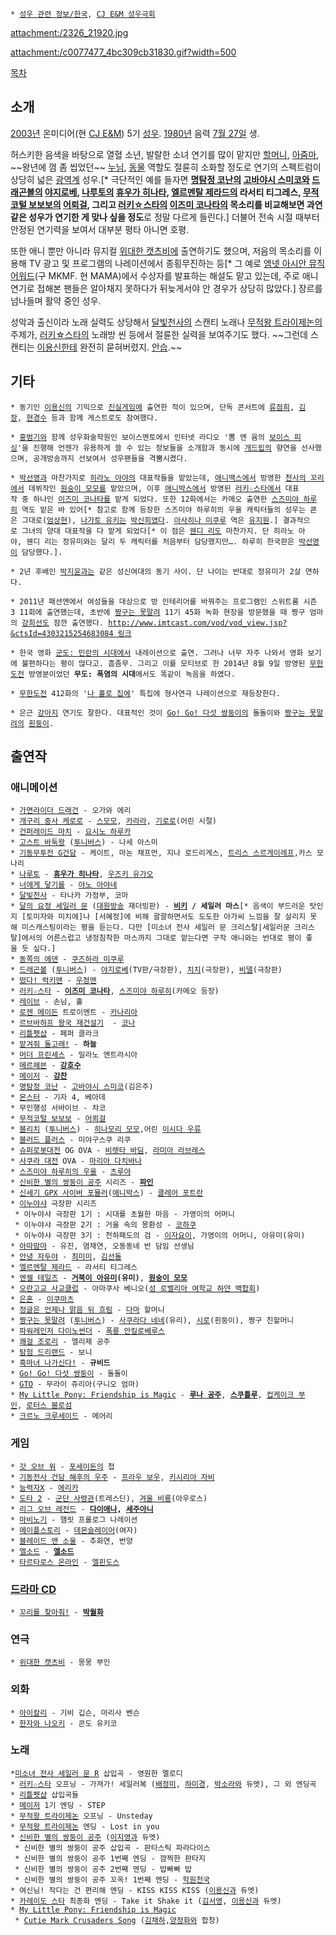  * [[성우 관련 정보/한국]], [[CJ E&M 성우극회]]

attachment:/2326_21920.jpg

attachment:/c0077477_4bc309cb31830.gif?width=500

[[목차]]
== 소개 ==
[[2003년]] 온미디어(현 [[CJ E&M]]) 5기 [[성우]]. [[1980년]] 음력 [[7월 27일]] 생.

허스키한 음색을 바탕으로 열혈 소년, 발랄한 소녀 연기를 많이 맡지만 [[할머니]], [[아줌마]], ~~왕년에 껌 좀 씹었던~~ [[누님]], [[동물]] 역할도 절륜히 소화할 정도로 연기의 스펙트럼이 상당히 넓은 [[광역계]] 성우.[* 극단적인 예를 들자면 '''[[명탐정 코난]]의 [[고바야시 스미코]]와 [[드래곤볼]]의 [[야지로베]], [[나루토]]의 [[휴우가 히나타]], [[엘르멘탈 제라드]]의 라서티 티그레스, [[무적코털 보보보]]의 [[어뢰걸]], 그리고 [[러키☆스타]]의 [[이즈미 코나타]]의 목소리를 비교해보면 과연 같은 성우가 연기한 게 맞나 싶을 정도'''로 정말 다르게 들린다.] 더불어 전속 시절 때부터 안정된 연기력을 보여서 대부분 평타 아니면 호평.

또한 애니 뿐만 아니라 뮤지컬 [[위대한 캣츠비]]에 출연하기도 했으며, 저음의 목소리를 이용해 TV 광고 및 프로그램의 나레이션에서 종횡무진하는 등[* 그 예로 [[엠넷 아시안 뮤직 어워드]](구 MKMF. 현 MAMA)에서 수상자를 발표하는 해설도 맡고 있는데, 주로 애니 연기로 접해본 팬들은 알아채지 못하다가 뒤늦게서야 안 경우가 상당히 많았다.] 장르를 넘나들며 활약 중인 성우.

성악과 출신이라 노래 실력도 상당해서 [[달빛천사]]의 스캔티 노래나 [[무적왕 트라이제논]]의 주제가, [[러키☆스타]]의 노래방 씬 등에서 절륜한 실력을 보여주기도 했다. ~~그런데 스캔티는 [[이용신]]한테 완전히 묻혀버렸지. [[안습]].~~

== 기타 ==
 * 동기인 [[이용신]]의 기믹으로 [[진실게임]]에 출연한 적이 있으며, 단독 콘서트에 [[류점희]], [[김장(성우)|김장]], [[현경수]] 등과 함께 게스트로도 참여했다.

 * [[홍범기]]와 함께 성우화술학원인 보이스멘토에서 인터넷 라디오 '뽐 앤 윰의 [[보이스 피싱]]'을 진행해 언젠가 유용하게 쓸 수 있는 정보들을 소개함과 동시에 [[개드립]]의 향연을 선사했으며, 공개방송까지 선보여서 성우팬들을 격뿜시켰다.

 * [[박선영(성우)|박선영]]과 마찬가지로 [[히라노 아야]]의 대표작들을 맡았는데, [[애니맥스]]에서 방영한 [[천사의 꼬리]]에서 데뷔작인 [[원숭이 모모]]를 맡았으며, 이후 [[애니박스]]에서 방영된 [[러키☆스타]]에서 대표작 중 하나인 [[이즈미 코나타]]를 맡게 되었다. 또한 12화에서는 카메오 출연한 [[스즈미야 하루히]] 역도 맡은 바 있어[* 참고로 함께 등장한 스즈미야 하루히의 우울 캐릭터들의 성우는 쿈은 그대로([[엄상현]]), [[나가토 유키]]는 [[박신희]]였다. [[아사히나 미쿠루]] 역은 [[유지원]].] 결과적으로 그녀의 양대 대표작을 다 맡게 되었다[* 이 점은 [[웬디 리]]도 마찬가지. 단 히라노 아야, 웬디 리는 정유미와는 달리 두 캐릭터를 처음부터 담당했지만…. 하루히 한국판은 [[박선영(성우)|박선영]]이 담당했다.].

 * 2년 후배인 [[박지윤(성우)|박지윤]]과는 같은 성신여대의 동기 사이. 단 나이는 반대로 정유미가 2살 연하다.

 * 2011년 패션엔에서 여성들을 대상으로 방 인테리어를 바꿔주는 프로그램인 스위트룸 시즌3 11회에 출연했는데, 초반에 [[짱구는 못말려]] 11기 45화 녹화 현장을 방문했을 때 짱구 엄마의 [[강희선]]도 잠깐 출연했다. [[http://www.imtcast.com/vod/vod_view.jsp?&ctsId=4303215254683084 링크]]

 * 한국 영화 [[군도: 민란의 시대]]에서 내레이션으로 출연. 그러나 너무 자주 나와서 영화 보기에 불편하다는 평이 많다고. 흠좀무. 그리고 이를 모티브로 한 2014년 8월 9일 방영된 [[무한도전]] 방영분이었던 '''무도: 폭염의 시대'''에서도 똑같이 녹음을 하였다.

 * [[무한도전]] 412화의 '[[무한도전 나 홀로 집에|나 홀로 집에]]' 특집에 형사연극 나레이션으로 재등장한다.

 * 은근 [[강아지]] 연기도 잘한다. 대표적인 것이 [[Go! Go! 다섯 쌍둥이]]의 돌돌이와 [[짱구는 못말려]]의 [[시로|흰둥이]].

== 출연작 ==
=== 애니메이션 ===
 * [[가면라이더 류우키|가면라이더 드래건]] - 오가와 에리
 * [[개구리 중사 케로로]] - [[스모모]], [[카라라]], [[기로로]](어린 시절)
 * [[건퍼레이드 마치]] - [[요시노 하루카]]
 * [[고스트 바둑왕]] ([[투니버스]]) - 나세 아스미
 * [[기동무투전 G건담]] - 케이트, 마논 채프먼, 지나 로드리게스, [[트리스 스르게이레프]],카스 모나리
 * [[나루토]] - '''[[휴우가 히나타]]''', [[우즈키 유가오]]
 * [[너에게 닿기를]] - [[야노 아야네]]
 * [[달빛천사]] - 타나카 가정부, 코마
 * [[미소녀 전사 세일러문 시리즈|달의 요정 세일러 문]] ([[대원방송]] 재더빙판) - '''[[히노 레이|비키]] / 세일러 마스'''[* 음색이 부드러운 탓인지 [토미자와 미치에]나 [서혜정]에 비해 괄괄하면서도 도도한 아가씨 느낌을 잘 살리지 못해 미스캐스팅이라는 평을 듣는다. 다만 [미소녀 전사 세일러 문 크리스탈|세일러문 크리스탈]에서의 어른스럽고 냉정침착한 마스까지 그대로 맡는다면 구작 애니와는 반대로 평이 좋을 듯 싶다.]
 * [[동쪽의 에덴]] - [[쿠즈하라 미쿠루]]
 * [[드래곤볼]] ([[투니버스]]) - [[야지로베]](TV판/극장판), [[치치(드래곤볼)|치치]](극장판), [[비델]](극장판)
 * [[떴다! 럭키맨]] - [[우정맨]]
 * [[러키☆스타]] - '''[[이즈미 코나타]]''', [[스즈미야 하루히]](카메오 등장)
 * [[레이브(만화)|레이브]] - 손님, 홀
 * [[로젠 메이든]] 트로이멘트 - [[카나리아(로젠 메이든)|카나리아]] 
 * [[르브바하프 왕국 재건설기]]  - [[코나]]
 * [[리틀펫샵]] - 페퍼 클라크
 * [[맡겨줘 돌고래!]] - '''하늘'''
 * [[머더 프린세스]] - 밀라노 엔트라시아
 * [[메르헤븐]] - '''[[토라미즈 긴타|강호수]]'''
 * [[메이저]] - '''[[혼다 고로|강찬]]'''
 * [[명탐정 코난]] - [[고바야시 스미코]](김은주)
 * [[몬스터(만화)|몬스터]] - 기자 4, 베아데
 * 무인행성 서바이브 - 챠코
 * [[무적코털 보보보]] - [[어뢰걸]]
 * [[블리치]] ([[투니버스]]) - [[히나모리 모모]],어린 [[이시다 우류]] 
 * [[블러드 플러스]] - 미야구스쿠 리쿠
 * [[슈퍼로봇대전]] OG OVA - [[비렛타 바딤]], [[라미아 라브레스]]
 * [[사쿠라 대전]] OVA - [[마리아 다치바나]]
 * [[스즈미야 하루히의 우울]] - [[츠루야]]
 * [[신비한 별의 쌍둥이 공주]] 시리즈 - '''[[파인(신비한 별의 쌍둥이 공주)|파인]]'''
 * [[신세기 GPX 사이버 포뮬러]]([[애니박스]]) - [[클레어 포트란]]
 * [[이누야샤]] 극장판 시리즈
  * 이누야샤 극장판 1기 : 시대를 초월한 마음 - 가영이의 어머니
  * 이누야샤 극장판 2기 : 거울 속의 몽환성 - [[코하쿠]]
  * 이누야샤 극장판 3기 : 천하패도의 검 - [[이자요이]], 가영이의 어머니, 아유미(유미)
 * [[아따맘마]] - 유진, 염채연, 오동동네 반 담임 선생님
 * [[안녕 자두야]] - [[최미미]], [[김선돌]]
 * [[엘르멘탈 제라드]] - 라서티 티그레스
 * [[엔젤 테일즈]] - '''[[거북이 아유미]](유미)''', '''[[원숭이 모모]]'''
 * [[오란고교 사교클럽]] - 아마쿠사 베니오([[성 로벨리아 여학교 하얀 백합회]])
 * [[은혼]] - [[이쿠마츠]]
 * [[정글은 언제나 맑음 뒤 흐림]] - [[다마(정글은 언제나 맑음 뒤 흐림)|다마]] 할머니
 * [[짱구는 못말려]] ([[투니버스]]) - [[사쿠라다 네네]](유리), [[시로(크레용 신짱)|시로]](흰둥이), 짱구 친할머니
 * [[폭룡전대 아바레인저|파워레인저 다이노썬더]] - [[폭룡 안킬로베루스]]
 * [[쾌걸 조로리]] - 엘리제 공주
 * [[탐험 드리랜드]] - 보니
 * [[흑마녀 나가신다!]] - '''규비드'''
 * [[Go! Go! 다섯 쌍둥이]] - 돌돌이
 * [[GTO]] - 무라이 쥬리아(구니오 엄마)
 * [[My Little Pony: Friendship is Magic]] - '''[[루나 공주]]''', '''[[스쿠틀루]]''', [[My Little Pony: Friendship is Magic/기타 조연#s-8|컵케이크 부인]], [[My Little Pony: Friendship is Magic/보조출연/스파#s-2|로터스 블로섬]]
 * [[크르노 크루세이드]] - 메어리

=== 게임 ===
 * [[갓 오브 워]] - [[포세이돈]]의 첩
 * [[기동전사 건담 해후의 우주]] - [[프라우 보우]], [[키시리아 자비]]
 * [[능력자X]] - [[에리카(능력자X)|에리카]]
 * [[도타 2]] - [[군단 사령관]](트레스딘), [[겨울 비룡]](아우로스)
 * [[리그 오브 레전드]] - '''[[다이애나(리그 오브 레전드)|다이애나]], [[세주아니]]'''
 * [[마비노기]] - 햄릿 프롤로그 나레이션
 * [[메이플스토리]] - [[데몬슬레이어]](여자)
 * [[블레이드 앤 소울]] - 추화연, 번양
 * [[엘소드]] - '''[[엘소드(엘소드)|엘소드]]'''
 * [[타르타로스 온라인]] - [[엘핀도스]]

=== [[드라마 CD]] ===
 * [[꼬리를 찾아줘!]] - '''[[박월화]]'''

=== 연극 ===
 * [[위대한 캣츠비]] - 몽몽 부인

=== 외화 ===
 * [[아이칼리]] - 기비 깁슨, 마리사 벤슨
 * [[한자와 나오키]] - 콘도 유키코

=== 노래 ===
 *[[미소녀 전사 세일러 문 R]] 삽입곡 - 영원한 멜로디
 * [[러키☆스타]] 오프닝 - 가져가! 세일러복 ([[배정미]], [[하미경]], [[박소라]]와 듀엣), 그 외 엔딩곡
 * [[리틀펫샵]] 삽입곡들
 * [[메이저]] 1기 엔딩 - STEP
 * [[무적왕 트라이제논]] 오프닝 - Unsteday
 * [[무적왕 트라이제논]] 엔딩 - Lost in you
 * [[신비한 별의 쌍둥이 공주]] ([[이지영(성우)|이지영]]과 듀엣)
  * 신비한 별의 쌍둥이 공주 삽입곡 - 판타스틱 파라다이스
  * 신비한 별의 쌍둥이 공주 1번째 엔딩 - 깜찍한 판타지
  * 신비한 별의 쌍둥이 공주 2번째 엔딩 - 밥빠빠 밥
  * 신비한 별의 쌍둥이 공주 꼬옥! 1번째 엔딩 - [[学園天国|학원천국]]
 * 여신님! 작다는 건 편리해 엔딩 - KISS KISS KISS ([[이용신]]과 듀엣)
 * [[카레이도 스타]] 최종화 엔딩 - Take it Shake it ([[김서영]], [[이용신]]과 듀엣)
 * [[My Little Pony: Friendship is Magic]]
  * [[My Little Pony: Friendship is Magic/노래/시즌 1#s-10.1|Cutie Mark Crusaders Song]] ([[김채하]],[[양정화(성우)|양정화]]와 합창)
